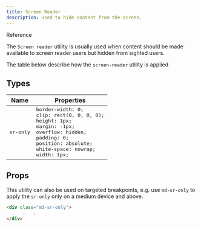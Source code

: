 ```yaml
---
title: Screen Reader
description: Used to hide content from the screen.
---
```


<p className="tt-uppercase fw-700 fz-sm lts-md c-brand">
  Reference
</p>

The `Screen reader` utility is usually used when content should be made available to screen reader users but hidden from sighted users.

The table below describe how the `screen-reader` utility is applied

## Types

<table className="table" data-size="sm">
  <thead>
    <tr>
      <th>Name</th>
      <th>Properties</th>
    </tr>
  </thead>
  <tbody>
    <tr>
      <td className="va-middle">
        <kbd className="c-secondary-600 dm-c-secondary-300">
          sr-only
        </kbd>
      </td>
      <td className="va-middle">
        <kbd className="c-primary-400 dm-c-primary-200">
          border-width: 0; <br />
          clip: rect(0, 0, 0, 0); <br />
          height: 1px; <br />
          margin: -1px; <br />
          overflow: hidden; <br />
          padding: 0; <br />
          position: absolute; <br />
          white-space: nowrap; <br />
          width: 1px;
        </kbd>
      </td>
    </tr>
  </tbody>
</table>

## Props

This utility can also be used on targeted breakpoints, e.g. use `md-sr-only` to apply the `sr-only` only on a medium device and above.

```html
<div class="md-sr-only">
  .   .   .
</div>
```